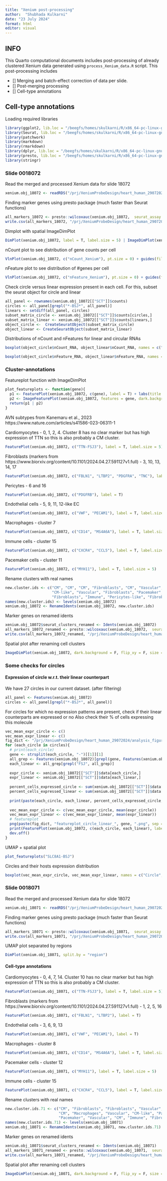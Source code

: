 ```yaml
---
title: "Xenium post-processing"
author:  "Shubhada Kulkarni"
date: "23 July 2024"
format: html
editor: visual
---
```


## INFO

This Quarto computational documents includes post-processing of already clustered Xenium data generated using `process_Xenium_data.R` script. This post-processing includes

-   \[\] Merging and batch-effect correction of data per slide.
-   \[\] Post-merging processing
-   \[\] Cell-type annotations

## Cell-type annotations

Loading required libraries
```r
library(ggplot2, lib.loc = "/beegfs/homes/skulkarni/R/x86_64-pc-linux-gnu-library/4.3")
library(Seurat, lib.loc = "/beegfs/homes/skulkarni/R/x86_64-pc-linux-gnu-library/4.3")
library(patchwork)
library(markdown)
library(rmarkdown)
library(dplyr, lib.loc = "/beegfs/homes/skulkarni/R/x86_64-pc-linux-gnu-library/4.3")
library(presto, lib.loc = "/beegfs/homes/skulkarni/R/x86_64-pc-linux-gnu-library/4.3")
library(stringr)
```

### Slide 0018072
Read the merged and processed Xenium data for slide 18072
```r
xenium.obj_18072 <- readRDS("/prj/XeniumProbeDesign/heart_human_29072024/xenium_objects_R/18072_merged_processed.rds")
```

<!-- I originally retain all cells. So here I filter for cells with low total counts -->
<!-- ```{r eval=FALSE} -->
<!-- xenium.obj_18072 <- FindClusters(xenium.obj_18072, resolution = 1) -->
<!-- xenium.obj_18072 <- subset(xenium.obj_18072, nCount_Xenium > 50) -->
<!-- ``` -->

Finding marker genes using presto package (much faster than Seurat functions)
```r
all_markers_18072 <- presto::wilcoxauc(xenium.obj_18072,  seurat_assay = "SCT", group_by = "seurat_clusters")
write.csv(all_markers_18072, "/prj/XeniumProbeDesign/heart_human_29072024//xenium_objects_R/0018072_merged_markergenes.csv", quote = F)
```

Dimplot with spatial ImageDimPlot
```r
DimPlot(xenium.obj_18072, label = T, label.size = 5) | ImageDimPlot(xenium.obj_18072)
```

nCount plot to see distribution of gene counts per cell
```r
VlnPlot(xenium.obj_18072, c("nCount_Xenium"), pt.size = 0) + guides(fill="none")
```

nFeature plot to see distribution of #genes per cell
```r
VlnPlot(xenium.obj_18072, c("nFeature_Xenium"), pt.size = 0) + guides(fill="none")
```

Check circle versus linear expression present in each cell. For this, subset the seurat object for circle and linear
```r
all_panel <- rownames(xenium.obj_18072[["SCT"]]$counts)
circles <- all_panel[grepl("*-BSJ*", all_panel)]
linears <- setdiff(all_panel, circles)
subset_matrix_circle <- xenium.obj_18072[["SCT"]]$counts[circles,]
subset_matrix_linear <- xenium.obj_18072[["SCT"]]$counts[linears,]
object_circle <-  CreateSeuratObject(subset_matrix_circle)
object_linear <- CreateSeuratObject(subset_matrix_linear)
```

Distributions of nCount and nFeatures for linear and circular RNAs
```r
boxplot(object_circle$nCount_RNA, object_linear$nCount_RNA, names = c("Circle", "Linear"), col = c("red","blue"), main = "Total counts per cell")

boxplot(object_circle$nFeature_RNA, object_linear$nFeature_RNA, names = c("Circle", "Linear"), col = c("red","blue"), main = "#RNA molecules per cell")
```

### Cluster-annotations
Featureplot function with ImageDimPlot 
```r
plot_featureplots <- function(gene){
  p1 <- FeaturePlot(xenium.obj_18072, c(gene), label = T) + labs(title = "On UMAP Level")
  p2 <- ImageFeaturePlot(xenium.obj_18072, features = gene, dark.background = F) + labs(title = "On Spatial Level")
  return(p1 | p2)
}
```

AVN subtypes from Kanemaru et al., 2023 https://www.nature.com/articles/s41586-023-06311-1

Cardiomyocytes - 0, 1, 2, 4. Cluster 8 has no clear marker but has high expression of TTN so this is also probably a CM cluster.
```r
FeaturePlot(xenium.obj_18072, c("TTN-FSJ3"), label = T, label.size = 5)
```

Fibroblasts (markers from https://www.biorxiv.org/content/10.1101/2024.04.27.591127v1.full) - 3, 10, 13, 14, 17
```r
FeaturePlot(xenium.obj_18072, c("FBLN1", "LTBP2", "PDGFRA", "TNC"), label = T)
```

Pericytes - 6 and 16
```r
FeaturePlot(xenium.obj_18072, c("PDGFRB"), label = T)
```

Endothelial cells - 5, 9, 11, 12-like EC
```r
FeaturePlot(xenium.obj_18072, c("VWF", "PECAM1"), label = T, label.size = 5)
```

Macrophages - cluster 7
```r
FeaturePlot(xenium.obj_18072, c("CD14", "MS4A6A"), label = T, label.size = 5)
```

Immune cells - cluster 15
```r
FeaturePlot(xenium.obj_18072, c("CXCR4", "CCL5"), label = T, label.size = 5)
```

Pacemaker cells - cluster 11
```r
FeaturePlot(xenium.obj_18072, c("MYH11"), label = T, label.size = 5)
```

<!-- AVN-Bundle cells - cluster 3, 13 -->
<!-- ```{r fig.align='center',fig.width=20, fig.height=10} -->
<!-- FeaturePlot(xenium.obj_18072, c("LTBP2"), label = T, label.size = 5) -->
<!-- ``` -->

<!-- AVN-Pacemaker cells - cluster 14 -->
<!-- ```{r fig.align='center',fig.width=20, fig.height=10} -->
<!-- FeaturePlot(xenium.obj_18072, c("FBLN1"), label = T, label.size = 5) -->
<!-- ``` -->

Rename clusters with real names
```r
new.cluster.ids <- c("CM", "CM", "CM", "Fibroblasts", "CM", "Vascular", "Pericytes", "Macrophages",
                     "CM-like", "Vascular", "Fibroblasts", "Pacemaker", "EC-like", "Fibroblasts",
                     "Fibroblasts", "Immune", "Pericytes-like", "Fibroblasts")
names(new.cluster.ids) <- levels(xenium.obj_18072)
xenium.obj_18072 <- RenameIdents(xenium.obj_18072, new.cluster.ids)
```

Marker genes on renamed idents
```r
xenium.obj_18072$seurat_clusters_renamed <- Idents(xenium.obj_18072)
all_markers_18072_renamed <- presto::wilcoxauc(xenium.obj_18072,  seurat_assay = "SCT", group_by = "seurat_clusters_renamed")
write.csv(all_markers_18072_renamed, "/prj/XeniumProbeDesign/heart_human_29072024//xenium_objects_R/0018072_merged_markergenes_renamed.csv", quote = F)
```

Spatial plot after renaming cell clusters
```r
ImageDimPlot(xenium.obj_18072, dark.background = F, flip_xy = F, size = 1)
```

### Some checks for circles
#### Expression of circle w.r.t. their linear counterpart
We have 27 circles in our current dataset. (after filtering)
```r
all_panel <- Features(xenium.obj_18072)
circles <- all_panel[grepl("*-BSJ*", all_panel)]
```

For circles for which no expression patterns are present, check if their linear counterparts are expressed or no Also check their % of cells expressing this molecule
```r
vec_mean_expr_circle <- c()
vec_mean_expr_linear <- c()
fig_dict <- "/prj/XeniumProbeDesign/heart_human_29072024/analysis_figures/"
for (each_circle in circles){
  # print(each_circle)
  gene <- strsplit(each_circle, "-")[[1]][1]
  all_grep <- Features(xenium.obj_18072)[grepl(gene, Features(xenium.obj_18072))]
  each_linear <- all_grep[grepl("FSJ", all_grep)]
  
  expr_circle <- xenium.obj_18072[["SCT"]]$data[each_circle,]
  expr_linear <- xenium.obj_18072[["SCT"]]$data[each_linear,]
  
  percent_cells_expressed_circle <- sum(xenium.obj_18072[["SCT"]]$data[each_circle,] > 0)/length(Cells(xenium.obj_18072))*100
  percent_cells_expressed_linear <- sum(xenium.obj_18072[["SCT"]]$data[each_linear,] > 0)/length(Cells(xenium.obj_18072))*100
  
  print(paste(each_circle, each_linear, percent_cells_expressed_circle, percent_cells_expressed_linear, mean(expr_circle), mean(expr_linear), max(expr_circle), max(expr_linear), as.vector(cor.test(expr_circle, expr_linear)$estimate)))
  
  vec_mean_expr_circle <- c(vec_mean_expr_circle, mean(expr_circle))
  vec_mean_expr_linear <- c(vec_mean_expr_linear, mean(expr_linear))
  # featureplot
  png(paste(fig_dict, "featureplot_circle_linear_", gene, ".png", sep = ""), width = 1000, height = 600)
  print(FeaturePlot(xenium.obj_18072, c(each_circle, each_linear), label = T, pt.size = 1)) #, order=T)
  dev.off()
}
```

<!-- Among these, only a few circles seem to have higher expressions -->
<!-- ```{r fig.align='center'} -->
<!-- VlnPlot(xenium.obj_18072, c("SLC8A1-BSJ"), group.by = "seurat_clusters", pt.size = 0, combine = F) -->
<!-- ``` -->

UMAP + spatial plot
```r
plot_featureplots("SLC8A1-BSJ")
```

Circles and their hosts expression distribution
```r
boxplot(vec_mean_expr_circle, vec_mean_expr_linear, names = c("Circle", "Linear"), col = c("red","blue"))
```

### Slide 0018071
Read the merged and processed Xenium data for slide 18072
```r
xenium.obj_18071 <- readRDS("/prj/XeniumProbeDesign/heart_human_29072024/xenium_objects_R/18071_merged_processed.rds")
```

Finding marker genes using presto package (much faster than Seurat functions)
```r
all_markers_18071 <- presto::wilcoxauc(xenium.obj_18071,  seurat_assay = "SCT", group_by = "seurat_clusters")
write.csv(all_markers_18071, "/prj/XeniumProbeDesign/heart_human_29072024//xenium_objects_R/0018071_merged_markergenes.csv", quote = F)
```

UMAP plot separated by regions
```r
DimPlot(xenium.obj_18071, split.by = "region")
```

#### Cell-type annotations
Cardiomyocytes - 0, 4, 7, 14. Cluster 10 has no clear marker but has high expression of TTN so this is also probably a CM cluster.
```r
FeaturePlot(xenium.obj_18071, c("TTN-FSJ3"), label = T, label.size = 5)
```

Fibroblasts (markers from https://www.biorxiv.org/content/10.1101/2024.04.27.591127v1.full) - 1,  2, 5, 16
```r
FeaturePlot(xenium.obj_18071, c("FBLN1", "LTBP2"), label = T)
```

<!-- Pericytes -  -->
<!-- ```{r} -->
<!-- FeaturePlot(xenium.obj_18071, c("PDGFRB"), label = T) -->
<!-- ``` -->

Endothelial cells - 3, 6, 9, 13
```r
FeaturePlot(xenium.obj_18071, c("VWF", "PECAM1"), label = T)
```

Macrophages - cluster 8
```r
FeaturePlot(xenium.obj_18071, c("CD14", "MS4A6A"), label = T, label.size = 5)
```

Pacemaker cells - cluster 12
```r
FeaturePlot(xenium.obj_18071, c("MYH11"), label = T, label.size = 5)
```

Immune cells - cluster 15
```r
FeaturePlot(xenium.obj_18071, c("CXCR4", "CCL5"), label = T, label.size = 5)
```

Rename clusters with real names
```r
new.cluster.ids.71 <- c("CM", "Fibroblasts", "Fibroblasts", "Vascular", "CM", "Fibroblasts", "Vascular",
                        "CM", "Macrophages", "Vascular", "CM-like", "Pacemaker-like",
                        "Pacemaker", "Vascular", "CM", "Immune", "Fibroblasts")
names(new.cluster.ids.71) <- levels(xenium.obj_18071)
xenium.obj_18071 <- RenameIdents(xenium.obj_18071, new.cluster.ids.71)
```

Marker genes on renamed idents
```r
xenium.obj_18071$seurat_clusters_renamed <- Idents(xenium.obj_18071)
all_markers_18071_renamed <- presto::wilcoxauc(xenium.obj_18071,  seurat_assay = "SCT", group_by = "seurat_clusters_renamed")
write.csv(all_markers_18071_renamed, "/prj/XeniumProbeDesign/heart_human_29072024//xenium_objects_R/0018071_merged_markergenes_renamed.csv", quote = F)
```

Spatial plot after renaming cell clusters
```r
ImageDimPlot(xenium.obj_18071, dark.background = F, flip_xy = F, size = 0.75)
```